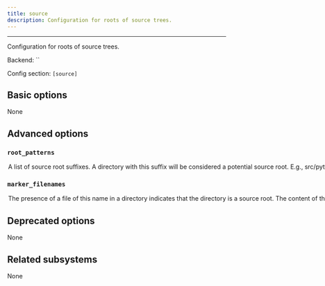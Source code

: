 ```yaml
---
title: source
description: Configuration for roots of source trees.
---
```



---

Configuration for roots of source trees.

Backend: <span className="color--primary">``</span>

Config section: <span className="color--primary">`[source]`</span>

<span className={styles.options}>

## Basic options

None

## Advanced options

### `root_patterns`

<Option
  cli_repr={`--source-root-patterns="[["pattern1", "pattern2", ...], ["pattern1", "pattern2", ...], ...]"`}
  env_repr='PANTS_SOURCE_ROOT_PATTERNS'
  toml_repr={`[source]
root_patterns = [
    ["pattern1",
    "pattern2",
    ...],
    ["pattern1",
    "pattern2",
    ...],
    ...,
]`}
  default_repr={`[\n  "/",\n  "src",\n  "src/python",\n  "src/py"\n]`}
>

A list of source root suffixes. A directory with this suffix will be considered a potential source root. E.g., `src/python` will match `<buildroot>/src/python`, `<buildroot>/project1/src/python` etc. Prepend a `/` to anchor the match at the buildroot. E.g., `/src/python` will match `<buildroot>/src/python` but not `<buildroot>/project1/src/python`. A `*` wildcard will match a single path segment, e.g., `src/*` will match `<buildroot>/src/python` and `<buildroot>/src/rust`. Use `/` to signify that the buildroot itself is a source root. See (https://www.pantsbuild.org/v2.5/docs/source-roots)

</Option>

### `marker_filenames`

<Option
  cli_repr={`--source-marker-filenames="[filename, filename, ...]"`}
  env_repr='PANTS_SOURCE_MARKER_FILENAMES'
  toml_repr={`[source]
marker_filenames = [
    filename,
    filename,
    ...,
]`}
  default_repr={`[]`}
>

The presence of a file of this name in a directory indicates that the directory is a source root. The content of the file doesn&#x27;t matter, and may be empty. Useful when you can&#x27;t or don&#x27;t wish to centrally enumerate source roots via `root_patterns`.

</Option>

## Deprecated options

None

## Related subsystems

None

</span>
